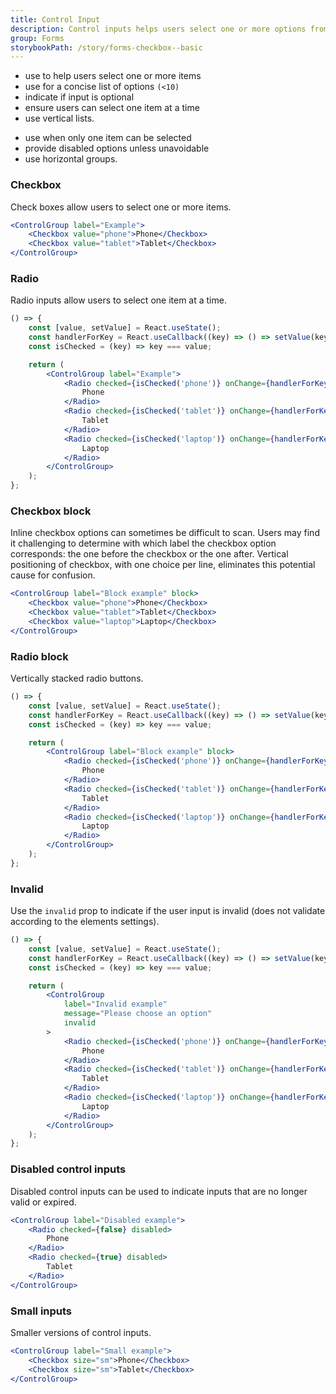 ```yaml
---
title: Control Input
description: Control inputs helps users select one or more options from a list. Our control inputs consist of checkboxes and radio buttons.
group: Forms
storybookPath: /story/forms-checkbox--basic
---
```


<DoHeading />

- use to help users select one or more items
- use for a concise list of options `(<10)`
- indicate if input is optional
- ensure users can select one item at a time
- use vertical lists.

<DontHeading />

- use when only one item can be selected
- provide disabled options unless unavoidable
- use horizontal groups.

### Checkbox

Check boxes allow users to select one or more items.

```jsx live
<ControlGroup label="Example">
	<Checkbox value="phone">Phone</Checkbox>
	<Checkbox value="tablet">Tablet</Checkbox>
</ControlGroup>
```

### Radio

Radio inputs allow users to select one item at a time.

```jsx live
() => {
	const [value, setValue] = React.useState();
	const handlerForKey = React.useCallback((key) => () => setValue(key), []);
	const isChecked = (key) => key === value;

	return (
		<ControlGroup label="Example">
			<Radio checked={isChecked('phone')} onChange={handlerForKey('phone')}>
				Phone
			</Radio>
			<Radio checked={isChecked('tablet')} onChange={handlerForKey('tablet')}>
				Tablet
			</Radio>
			<Radio checked={isChecked('laptop')} onChange={handlerForKey('laptop')}>
				Laptop
			</Radio>
		</ControlGroup>
	);
};
```

### Checkbox block

Inline checkbox options can sometimes be difficult to scan. Users may find it challenging to determine with which label the checkbox option corresponds: the one before the checkbox or the one after. Vertical positioning of checkbox, with one choice per line, eliminates this potential cause for confusion.

```jsx live
<ControlGroup label="Block example" block>
	<Checkbox value="phone">Phone</Checkbox>
	<Checkbox value="tablet">Tablet</Checkbox>
	<Checkbox value="laptop">Laptop</Checkbox>
</ControlGroup>
```

### Radio block

Vertically stacked radio buttons.

```jsx live
() => {
	const [value, setValue] = React.useState();
	const handlerForKey = React.useCallback((key) => () => setValue(key), []);
	const isChecked = (key) => key === value;

	return (
		<ControlGroup label="Block example" block>
			<Radio checked={isChecked('phone')} onChange={handlerForKey('phone')}>
				Phone
			</Radio>
			<Radio checked={isChecked('tablet')} onChange={handlerForKey('tablet')}>
				Tablet
			</Radio>
			<Radio checked={isChecked('laptop')} onChange={handlerForKey('laptop')}>
				Laptop
			</Radio>
		</ControlGroup>
	);
};
```

### Invalid

Use the `invalid` prop to indicate if the user input is invalid (does not validate according to the elements settings).

```jsx live
() => {
	const [value, setValue] = React.useState();
	const handlerForKey = React.useCallback((key) => () => setValue(key), []);
	const isChecked = (key) => key === value;

	return (
		<ControlGroup
			label="Invalid example"
			message="Please choose an option"
			invalid
		>
			<Radio checked={isChecked('phone')} onChange={handlerForKey('phone')}>
				Phone
			</Radio>
			<Radio checked={isChecked('tablet')} onChange={handlerForKey('tablet')}>
				Tablet
			</Radio>
			<Radio checked={isChecked('laptop')} onChange={handlerForKey('laptop')}>
				Laptop
			</Radio>
		</ControlGroup>
	);
};
```

### Disabled control inputs

Disabled control inputs can be used to indicate inputs that are no longer valid or expired.

```jsx live
<ControlGroup label="Disabled example">
	<Radio checked={false} disabled>
		Phone
	</Radio>
	<Radio checked={true} disabled>
		Tablet
	</Radio>
</ControlGroup>
```

### Small inputs

Smaller versions of control inputs.

```jsx live
<ControlGroup label="Small example">
	<Checkbox size="sm">Phone</Checkbox>
	<Checkbox size="sm">Tablet</Checkbox>
</ControlGroup>
```
